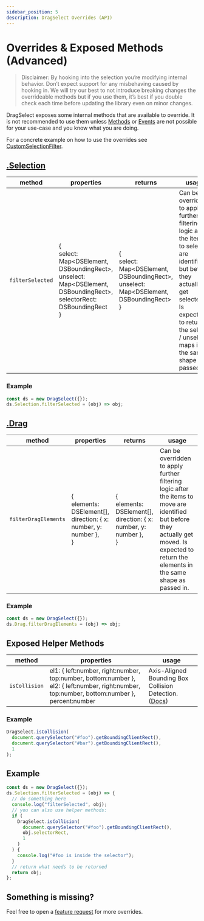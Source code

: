 ```yaml
---
sidebar_position: 5
description: DragSelect Overrides (API)
---
```


# Overrides & Exposed Methods (Advanced)

> Disclaimer: By hooking into the selection you’re modifying internal behavior. Don’t expect support for any misbehaving caused by hooking in. We will try our best to not introduce breaking changes the overrideable methods but if you use them, it’s best if you double check each time before updating the library even on minor changes.

DragSelect exposes some internal methods that are available to override. It is not recommended to use them unless [Methods](Methods) or [Events](Events) are not possible for your use-case and you know what you are doing.

For a concrete example on how to use the overrides see [CustomSelectionFilter](/docs/guided-examples/Custom-Selection-Filter-Override).

## [.Selection](https://github.com/ThibaultJanBeyer/DragSelect/blob/master/DragSelect/src/modules/Selection.js)

| method           | properties                                                                                                                         | returns                                                                                          | usage                                                                                                                                                                                                              |
| ---------------- | ---------------------------------------------------------------------------------------------------------------------------------- | ------------------------------------------------------------------------------------------------ | ------------------------------------------------------------------------------------------------------------------------------------------------------------------------------------------------------------------ |
| `filterSelected` | {<br/>select: Map<DSElement, DSBoundingRect>,<br/>unselect: Map<DSElement, DSBoundingRect>,<br/>selectorRect: DSBoundingRect<br/>} | {<br/>select: Map<DSElement, DSBoundingRect>,<br/>unselect: Map<DSElement, DSBoundingRect><br/>} | Can be overridden to apply further filtering logic after the items to select are identified but before they actually get selected. Is expected to return the select / unselect maps in the same shape as passed in |

### Example

```js
const ds = new DragSelect({});
ds.Selection.filterSelected = (obj) => obj;
```

## [.Drag](https://github.com/ThibaultJanBeyer/DragSelect/blob/master/DragSelect/src/modules/Drag.js)

| method               | properties                                                                  | returns                                                                     | usage                                                                                                                                                                                            |
| -------------------- | --------------------------------------------------------------------------- | --------------------------------------------------------------------------- | ------------------------------------------------------------------------------------------------------------------------------------------------------------------------------------------------ |
| `filterDragElements` | {<br/>elements: DSElement[],<br/>direction: { x: number, y: number },<br/>} | {<br/>elements: DSElement[],<br/>direction: { x: number, y: number },<br/>} | Can be overridden to apply further filtering logic after the items to move are identified but before they actually get moved. Is expected to return the elements in the same shape as passed in. |

### Example

```js
const ds = new DragSelect({});
ds.Drag.filterDragElements = (obj) => obj;
```

## Exposed Helper Methods

| method        | properties                                                                                                                                   | usage                                                                                                                                                        |
| ------------- | -------------------------------------------------------------------------------------------------------------------------------------------- | ------------------------------------------------------------------------------------------------------------------------------------------------------------ |
| `isCollision` | el1: { left:number, right:number, top:number, bottom:number }, el2: { left:number, right:number, top:number, bottom:number }, percent:number | Axis-Aligned Bounding Box Collision Detection. ([Docs](https://github.com/ThibaultJanBeyer/DragSelect/tree/master/DragSelect/src/methods/isCollision.js#L3)) |

### Example

```js
DragSelect.isCollision(
  document.querySelector("#foo").getBoundingClientRect(),
  document.querySelector("#bar").getBoundingClientRect(),
  1
);
```

## Example

```js
const ds = new DragSelect({});
ds.Selection.filterSelected = (obj) => {
  // do something here
  console.log("filterSelected", obj);
  // you can also use helper methods:
  if (
    DragSelect.isCollision(
      document.querySelector("#foo").getBoundingClientRect(),
      obj.selectorRect,
      1
    )
  ) {
    console.log("#foo is inside the selector");
  }
  // return what needs to be returned
  return obj;
};
```

## Something is missing?

Feel free to open a [feature request](https://github.com/ThibaultJanBeyer/DragSelect/issues/new?assignees=&labels=&template=feature_request.md) for more overrides.
